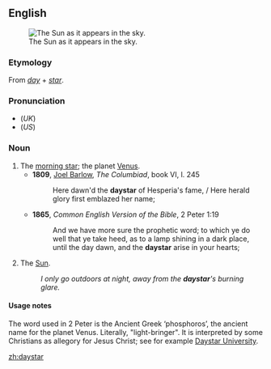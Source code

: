==English==
[[Image:The sun1.jpg|thumb|The Sun as it appears in the sky.]]

===Etymology===
From ''[[day]]'' + ''[[star]]''.

===Pronunciation===
*(''UK'') {{IPA|/ˈdeɪstɑː/}}
*(''US'') {{IPA|/ˈdeɪstɑɻ/}}

===Noun===
{{en-noun}}

# The [[morning star]]; the planet [[Venus]].
#*'''1809''', [[w:Joel Barlow|Joel Barlow]], ''The Columbiad'', book VI, l. 245
#*: Here dawn'd the '''daystar''' of Hesperia's fame, / Here herald glory first emblazed her name; <!--'Hesperus' is the evening star, hence not the sun-->
#*'''1865''', ''Common English Version of the Bible'', 2 Peter 1:19
#*: And we have more sure the prophetic word; to which ye do well that ye take heed, as to a lamp shining in a dark place, until the day dawn, and the '''daystar''' arise in your hearts; <!--other translations have "Morning Star", so it seems this is the intended usage-->
# {{poetic}} The [[Sun]].
#: ''I only go outdoors at night, away from the '''daystar''''s burning glare.''

====Usage notes====
The word used in 2 Peter is the Ancient Greek '''{{polytonic|[[φωσφόρος]]}}''' ‘phosphoros’, the ancient name for the planet Venus. Literally, "light-bringer". It is interpreted by some Christians as allegory for Jesus Christ; see for example [[w:Daystar University|Daystar University]].

[[zh:daystar]]
